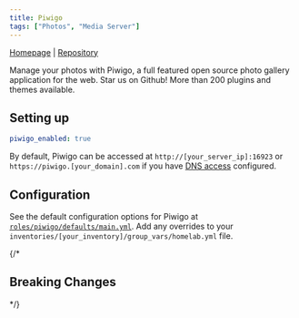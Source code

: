 ```yaml
---
title: Piwigo
tags: ["Photos", "Media Server"]
---
```



[Homepage](https://piwigo.org/) |
[Repository](https://github.com/Piwigo/Piwigo)

<Tags tags={frontmatter.tags} />

Manage your photos with Piwigo, a full featured open source photo gallery application for the web. Star us on Github! More than 200 plugins and themes available.

## Setting up

```yaml title="inventories/homelab/group_vars/homelab.yml"
piwigo_enabled: true
```

By default, Piwigo can be accessed at `http://[your_server_ip]:16923` or `https://piwigo.[your_domain].com` if you have [DNS access](../guides/dns-access) configured.

## Configuration

See the default configuration options for Piwigo at [`roles/piwigo/defaults/main.yml`](https://github.com/Dylancyclone/ansible-homelab-orchestration/blob/main/roles/piwigo/defaults/main.yml).
Add any overrides to your `inventories/[your_inventory]/group_vars/homelab.yml` file.

{/* 

## Breaking Changes

*/}